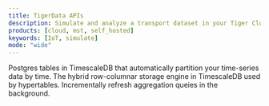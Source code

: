 ```yaml
---
title: TigerData APIs
description: Simulate and analyze a transport dataset in your Tiger Cloud service
products: [cloud, mst, self_hosted]
keywords: [IoT, simulate]
mode: "wide"
---
```


<CardGroup cols={3}>
  <Card
    title="TimescaleDB"
    icon="pen-to-square"
    href="/api-reference/timescaledb/hypertables/create_table"
  >
  Postgres tables in TimescaleDB that automatically partition your time-series data by time.
  </Card>
  <Card
    title="pgai"
    icon="table-cells-row-unlock"
    href="/api-reference/pgai/vectorizer-api-reference"
  >
  The hybrid row-columnar storage engine in TimescaleDB used by hypertables.
  </Card>
  <Card
      title="pgvectorscale"
      icon="squirrel"
      href="/api-reference/pgai/vectorizer-api-reference"
  >
  Incrementally refresh aggregation queies in the background.
  </Card>
</CardGroup>